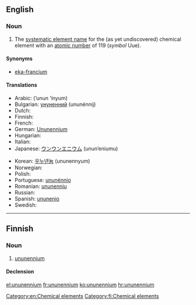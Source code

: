 ==English==
{{elements|Uue|ununoctium|Uuo|unbinilium|Ubn}}

===Noun===
{{wikipedia}}
{{en-noun|-}}

# The [[systematic element name]] for the (as yet undiscovered) chemical element with an [[atomic number]] of 119 (''symbol'' Uue).

====Synonyms====
* [[eka-francium]]

====Translations====
{{trans-top|chemical element}}
* Arabic: {{Arab|[[أونون إينيوم]]}} (’unun ’ínyum) {{m}}
* Bulgarian: [[унуненний]] (ununénnij) {{m}}
* Dutch: {{t-|nl|ununennium|n}}
* Finnish: {{t-|fi|ununennium}}
* French: {{t-|fr|ununennium|m}}
* German: [[Ununennium]] {{n}}
* Hungarian: {{t-|hu|ununennium}}
* Italian: {{t+|it|ununennio|m}}
* Japanese: [[ウンウンエニウム]] (unun’eniumu)
{{trans-mid}}
* Korean: [[우누넨늄]] (ununennyum)
* Norwegian: {{t-|no|ununennium}}
* Polish: {{t-|pl|ununennium|m}}
* Portuguese: [[ununénnio]] {{m}}
* Romanian: [[ununenniu]] {{n}}
* Russian: {{t-|ru|унунэнний|m|tr=ununénnij}}
* Spanish: [[ununenio]] {{m}}
* Swedish: {{t-|sv|ununennium}}
{{trans-bottom}}

[[Category:en:Chemical elements]]
----

==Finnish==
{{wikipedia|lang=fi}}

===Noun===
{{head|fi|noun}}

# [[#English|ununennium]]

====Declension====
{{fi-decl-tuoli|ununennium|nopl=1}}

[[Category:fi:Chemical elements]]

[[el:ununennium]]
[[fr:ununennium]]
[[ko:ununennium]]
[[hr:ununennium]]